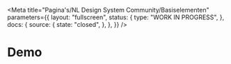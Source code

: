 
<Meta
  title="Pagina's/NL Design System Community/Basiselementen"
  parameters={{
    layout: "fullscreen",
    status: {
      type: "WORK IN PROGRESS",
    },
    docs: {
      source: {
        state: "closed",
      },
    },
  }}
/>

# Demo

<Canvas>
  <Story name="Form">
    <Form />
  </Story>
</Canvas>

<Canvas>
  <Story name="FieldsetDate">
    <FieldsetDate />
  </Story>
</Canvas>

<Canvas>
  <Story name="FieldsetAdres">
    <FieldsetAdres />
  </Story>
</Canvas>

<Canvas>
  <Story name="Demo">
    <Demo />
  </Story>
</Canvas>
